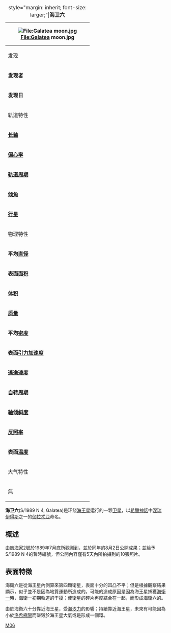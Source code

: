 {| class="toccolours" style="margin-left: 1em; float: right"
|+ style="margin: inherit; font-size: larger;"|'''海卫六'''
|-
! colspan="2" class="wikitable" style="padding:0;" | [[File:Galatea_moon.jpg|File:Galatea moon.jpg]]
|-
! bgcolor="#a0ffa0" colspan="2" | 发现
|-
|'''发现者'''
| [[Stephen_P._Synnott|Stephen P. Synnott]]<br>[[航海家2號|航海家2號]]
|-
|'''发现日'''
| 1989年7月
|-
! bgcolor="#a0ffa0" colspan="2" |轨道特性
|-
|'''[[长轴|长轴]]'''
| 52,526±1 km
|-
|'''[[偏心率|偏心率]]'''
| 0.00004 ± 0.00009
|-
|'''[[轨道周期|轨道周期]]'''
| 0.43日
|-
|'''[[倾角|倾角]]'''
| 0.06°（相对于[[黄道|黄道]]）<br />0.052±0.011°（相对于海王星赤道）
|-
|'''[[行星|行星]]'''
| [[海王星|海王星]]
|-
! bgcolor="#a0ffa0" colspan="2" |物理特性
|-
|'''平均[[直径|直径]]'''
| 204×184×144 km (±~10 km)
|-
|'''表面[[面积|面积]]'''
|
|-
|'''[[体积|体积]]'''
| ~2.8×106 km³
|-
|'''[[质量|质量]]'''
| 2.12 ± 0.08 ×1018 kg
|-
|'''平均[[密度|密度]]'''
| 0.75 ± 0.1g/cm3
|-
|'''表面[[引力加速度|引力加速度]]'''
| ~0.018 m/s2
|-
|'''[[逃逸速度|逃逸速度]]'''
| ~0.056 km/s
|-
|'''[[自转周期|自转周期]]'''
| [[潮汐鎖定|潮汐鎖定]]
|-
|'''[[轴倾斜度|轴倾斜度]]'''
| 0
|-
|'''[[反照率|反照率]]'''
| 0.08
|- style="vertical-align:top;"
|'''表面[[温度|温度]]'''
|～51K
|-
! bgcolor="#a0ffa0" colspan="2" |大气特性
|-
| 無
|}

'''海卫六'''(S/1989 N 4, Galatea)是环绕[[海王星|海王星]]运行的一颗[[卫星|卫星]]，以[[希臘神話|希臘神話]]中[[涅瑞伊得斯|涅瑞伊得斯]]之一的[[伽拉忒亞|伽拉忒亞]]命名。

== 概述 ==
由[[航海家2號|航海家2號]]於1989年7月底所觀測到，並於同年的8月2日公開成果；並給予S/1989 N 4的暫時編號，但公開內容僅有5天內所拍攝到的10張照片。

== 表面特徵 ==
海衛六是從海王星內側算來第四顆衛星，表面十分的凹凸不平；但是根據觀察結果顯示，似乎並不是因為地質運動所造成的。可能的造成原因是因為海王星捕獲[[海衛一|海衛一]]時，海衛一初期軌道的干擾；使衛星的碎片再度結合在一起，而形成海衛六的。

由於海衛六十分靠近海王星，受[[潮汐力|潮汐力]]的影響；持續靠近海王星，未來有可能因為小於[[洛希極限|洛希極限]]而墜毀於海王星大氣或是形成一個環。

{{海王星卫星}}

[[Category:海王星的卫星|M06]]


{{卫星小作品}}